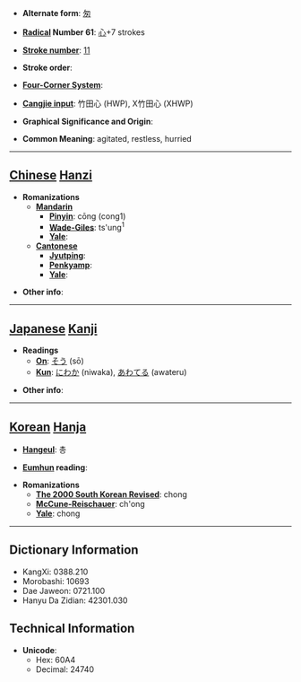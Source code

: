 * '''Alternate form''': [[匆]]

* '''[[Wiktionary:Chinese radical index| Radical]] Number 61''': [[Wiktionary:Chinese radical index 心|心]]+7 strokes

* '''[[Wiktionary:Chinese total strokes index|Stroke number]]''': [[Wiktionary:Chinese total strokes index 11|11]]

* '''Stroke order''': 

* '''[[Wiktionary:Chinese four corner index|Four-Corner System]]''': 

* '''[[Wiktionary:Chinese Cangjie index|Cangjie input]]''': 竹田心 (HWP), X竹田心 (XHWP)

* '''Graphical Significance and Origin''': 

* '''Common Meaning''': agitated, restless, hurried

----

== [[Chinese]] [[Hanzi]] ==

* '''Romanizations'''
** '''[[Mandarin]]'''
*** '''[[Pinyin]]''': cōng (cong1)
*** '''[[Wade-Giles]]''': ts'ung<sup>1</sup>
*** '''[[Yale]]''': 
** '''[[Cantonese]]'''
*** '''[[Jyutping]]''':
*** '''[[Penkyamp]]''': 
*** '''[[Yale]]''': 

* '''Other info''': 

----

== [[Japanese]] [[Kanji]] ==

* '''Readings'''
** '''[[On]]''': [[そう]] (sō)
** '''[[Kun]]''': [[にわか]] (niwaka), [[あわてる]] (awateru)

* '''Other info''':  

----

== [[Korean]] [[Hanja]] ==

* '''[[Hangeul]]''': 총

* '''[[Eumhun]] reading''': 

* '''Romanizations'''
** '''[[The 2000 South Korean Revised Romanization|The 2000 South Korean Revised]]''': chong
** '''[[McCune-Reischauer]]''': ch'ong
** '''[[Yale]]''': chong

----

== Dictionary Information ==

* KangXi: 0388.210
* Morobashi: 10693
* Dae Jaweon: 0721.100
* Hanyu Da Zidian: 42301.030

== Technical Information ==

* '''Unicode''':
** Hex: 60A4
** Decimal: 24740